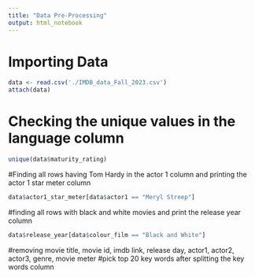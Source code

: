 ```yaml
---
title: "Data Pre-Processing"
output: html_notebook
---
```



# Importing Data
```r
data <- read.csv('./IMDB_data_Fall_2023.csv')
attach(data)
```

# Checking the unique values in the language column
```r
unique(data$maturity_rating)
```

#Finding all rows having Tom Hardy in the actor 1 column and printing the actor 1 star meter column
```r
data$actor1_star_meter[data$actor1 == "Meryl Streep"]
```

#finding all rows with black and white movies and print the release year column
```r
data$release_year[data$colour_film == "Black and White"]
```

#removing movie title, movie id, imdb link, release day, actor1, actor2, actor3, genre, movie meter
#pick top 20 key words after splitting the key words column
